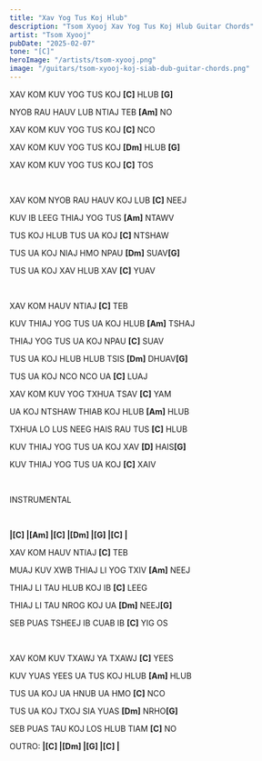 ```yaml
---
title: "Xav Yog Tus Koj Hlub"
description: "Tsom Xyooj Xav Yog Tus Koj Hlub Guitar Chords"
artist: "Tsom Xyooj"
pubDate: "2025-02-07"
tone: "[C]"
heroImage: "/artists/tsom-xyooj.png"
image: "/guitars/tsom-xyooj-koj-siab-dub-guitar-chords.png"
---
```


XAV KOM KUV YOG TUS KOJ <b>[C]</b> HLUB <b>[G]</b>

NYOB RAU HAUV LUB NTIAJ TEB <b>[Am]</b> NO

XAV KOM KUV YOG TUS KOJ <b>[C]</b> NCO

XAV KOM KUV YOG TUS KOJ <b>[Dm]</b> HLUB <b>[G]</b>

XAV KOM KUV YOG TUS KOJ <b>[C]</b> TOS

<br />

XAV KOM NYOB RAU HAUV KOJ LUB <b>[C]</b> NEEJ

KUV IB LEEG THIAJ YOG TUS <b>[Am]</b> NTAWV

TUS KOJ HLUB TUS UA KOJ <b>[C]</b> NTSHAW

TUS UA KOJ NIAJ HMO NPAU <b>[Dm]</b> SUAV<b>[G]</b>

TUS UA KOJ XAV HLUB XAV <b>[C]</b> YUAV

<br />

XAV KOM HAUV NTIAJ <b>[C]</b> TEB

KUV THIAJ YOG TUS UA KOJ HLUB <b>[Am]</b> TSHAJ

THIAJ YOG TUS UA KOJ NPAU <b>[C]</b> SUAV

TUS UA KOJ HLUB HLUB TSIS <b>[Dm]</b> DHUAV<b>[G]</b>

TUS UA KOJ NCO NCO UA <b>[C]</b> LUAJ

XAV KOM KUV YOG TXHUA TSAV <b>[C]</b> YAM

UA KOJ NTSHAW THIAB KOJ HLUB <b>[Am]</b> HLUB

TXHUA LO LUS NEEG HAIS RAU TUS <b>[C]</b> HLUB

KUV THIAJ YOG TUS UA KOJ XAV <b>[D]</b> HAIS<b>[G]</b>

KUV THIAJ YOG TUS UA KOJ <b>[C]</b> XAIV

<br />

INSTRUMENTAL

<br />

<b>|[C] |[Am] |[C] |[Dm] |[G] |[C] |</b>

XAV KOM HAUV NTIAJ <b>[C]</b> TEB

MUAJ KUV XWB THIAJ LI YOG TXIV <b>[Am]</b> NEEJ

THIAJ LI TAU HLUB KOJ IB <b>[C]</b> LEEG

THIAJ LI TAU NROG KOJ UA <b>[Dm]</b> NEEJ<b>[G]</b>

SEB PUAS TSHEEJ IB CUAB IB <b>[C]</b> YIG OS

<br />

XAV KOM KUV TXAWJ YA TXAWJ <b>[C]</b> YEES

KUV YUAS YEES UA TUS KOJ HLUB <b>[Am]</b> HLUB

TUS UA KOJ UA HNUB UA HMO <b>[C]</b> NCO

TUS UA KOJ TXOJ SIA YUAS <b>[Dm]</b> NRHO<b>[G]</b>

SEB PUAS TAU KOJ LOS HLUB TIAM <b>[C]</b> NO

OUTRO: <b>|[C] |[Dm] |[G] |[C] |</b>
